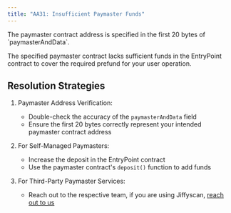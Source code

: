 ```yaml
---
title: "AA31: Insufficient Paymaster Funds"
---
```


<Note>
The paymaster contract address is specified in the first 20 bytes of `paymasterAndData`.
</Note>

The specified paymaster contract lacks sufficient funds in the EntryPoint contract to cover the required prefund for your user operation.

## Resolution Strategies

1. Paymaster Address Verification:
   - Double-check the accuracy of the `paymasterAndData` field
   - Ensure the first 20 bytes correctly represent your intended paymaster contract address

2. For Self-Managed Paymasters:
   - Increase the deposit in the EntryPoint contract
   - Use the paymaster contract's `deposit()` function to add funds

3. For Third-Party Paymaster Services:
   - Reach out to the respective team, if you are using Jiffyscan, [reach out to us](https://t.me/JiffyScan)
